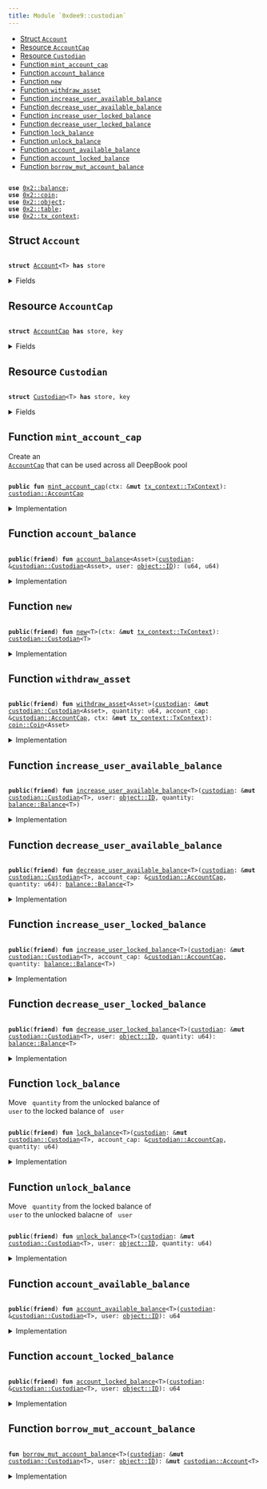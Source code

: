 ```yaml
---
title: Module `0xdee9::custodian`
---
```




-  [Struct `Account`](#0xdee9_custodian_Account)
-  [Resource `AccountCap`](#0xdee9_custodian_AccountCap)
-  [Resource `Custodian`](#0xdee9_custodian_Custodian)
-  [Function `mint_account_cap`](#0xdee9_custodian_mint_account_cap)
-  [Function `account_balance`](#0xdee9_custodian_account_balance)
-  [Function `new`](#0xdee9_custodian_new)
-  [Function `withdraw_asset`](#0xdee9_custodian_withdraw_asset)
-  [Function `increase_user_available_balance`](#0xdee9_custodian_increase_user_available_balance)
-  [Function `decrease_user_available_balance`](#0xdee9_custodian_decrease_user_available_balance)
-  [Function `increase_user_locked_balance`](#0xdee9_custodian_increase_user_locked_balance)
-  [Function `decrease_user_locked_balance`](#0xdee9_custodian_decrease_user_locked_balance)
-  [Function `lock_balance`](#0xdee9_custodian_lock_balance)
-  [Function `unlock_balance`](#0xdee9_custodian_unlock_balance)
-  [Function `account_available_balance`](#0xdee9_custodian_account_available_balance)
-  [Function `account_locked_balance`](#0xdee9_custodian_account_locked_balance)
-  [Function `borrow_mut_account_balance`](#0xdee9_custodian_borrow_mut_account_balance)


<pre><code>
<b>use</b> <a href="../iota-framework/balance.md#0x2_balance">0x2::balance</a>;
<b>use</b> <a href="../iota-framework/coin.md#0x2_coin">0x2::coin</a>;
<b>use</b> <a href="../iota-framework/object.md#0x2_object">0x2::object</a>;
<b>use</b> <a href="../iota-framework/table.md#0x2_table">0x2::table</a>;
<b>use</b> <a href="../iota-framework/tx_context.md#0x2_tx_context">0x2::tx_context</a>;
</code></pre>



<Link id="0xdee9_custodian_Account"></Link>

## Struct `Account`



<pre><code>
<b>struct</b> <a href="custodian.md#0xdee9_custodian_Account">Account</a>&lt;T&gt; <b>has</b> store
</code></pre>



<details>
<summary>Fields</summary>


<dl>
<dt>
<code>
available_balance: <a href="../iota-framework/balance.md#0x2_balance_Balance">balance::Balance</a>&lt;T&gt;</code>
</dt>
<dd>

</dd>
<dt>
<code>
locked_balance: <a href="../iota-framework/balance.md#0x2_balance_Balance">balance::Balance</a>&lt;T&gt;</code>
</dt>
<dd>

</dd>
</dl>


</details>

<Link id="0xdee9_custodian_AccountCap"></Link>

## Resource `AccountCap`



<pre><code>
<b>struct</b> <a href="custodian.md#0xdee9_custodian_AccountCap">AccountCap</a> <b>has</b> store, key
</code></pre>



<details>
<summary>Fields</summary>


<dl>
<dt>
<code>
id: <a href="../iota-framework/object.md#0x2_object_UID">object::UID</a></code>
</dt>
<dd>

</dd>
</dl>


</details>

<Link id="0xdee9_custodian_Custodian"></Link>

## Resource `Custodian`



<pre><code>
<b>struct</b> <a href="custodian.md#0xdee9_custodian_Custodian">Custodian</a>&lt;T&gt; <b>has</b> store, key
</code></pre>



<details>
<summary>Fields</summary>


<dl>
<dt>
<code>
id: <a href="../iota-framework/object.md#0x2_object_UID">object::UID</a></code>
</dt>
<dd>

</dd>
<dt>
<code>
account_balances: <a href="../iota-framework/table.md#0x2_table_Table">table::Table</a>&lt;<a href="../iota-framework/object.md#0x2_object_ID">object::ID</a>, <a href="custodian.md#0xdee9_custodian_Account">custodian::Account</a>&lt;T&gt;&gt;</code>
</dt>
<dd>
 Map from an AccountCap object ID to an Account object
</dd>
</dl>


</details>

<Link id="0xdee9_custodian_mint_account_cap"></Link>

## Function `mint_account_cap`

Create an <code>
<a href="custodian.md#0xdee9_custodian_AccountCap">AccountCap</a></code> that can be used across all DeepBook pool


<pre><code>
<b>public</b> <b>fun</b> <a href="custodian.md#0xdee9_custodian_mint_account_cap">mint_account_cap</a>(ctx: &<b>mut</b> <a href="../iota-framework/tx_context.md#0x2_tx_context_TxContext">tx_context::TxContext</a>): <a href="custodian.md#0xdee9_custodian_AccountCap">custodian::AccountCap</a>
</code></pre>



<details>
<summary>Implementation</summary>


<pre><code>
<b>public</b> <b>fun</b> <a href="custodian.md#0xdee9_custodian_mint_account_cap">mint_account_cap</a>(ctx: &<b>mut</b> TxContext): <a href="custodian.md#0xdee9_custodian_AccountCap">AccountCap</a> \{
    <a href="custodian.md#0xdee9_custodian_AccountCap">AccountCap</a> \{ id: <a href="../iota-framework/object.md#0x2_object_new">object::new</a>(ctx) }
}
</code></pre>



</details>

<Link id="0xdee9_custodian_account_balance"></Link>

## Function `account_balance`



<pre><code>
<b>public</b>(<b>friend</b>) <b>fun</b> <a href="custodian.md#0xdee9_custodian_account_balance">account_balance</a>&lt;Asset&gt;(<a href="custodian.md#0xdee9_custodian">custodian</a>: &<a href="custodian.md#0xdee9_custodian_Custodian">custodian::Custodian</a>&lt;Asset&gt;, user: <a href="../iota-framework/object.md#0x2_object_ID">object::ID</a>): (u64, u64)
</code></pre>



<details>
<summary>Implementation</summary>


<pre><code>
<b>public</b>(package) <b>fun</b> <a href="custodian.md#0xdee9_custodian_account_balance">account_balance</a>&lt;Asset&gt;(
    <a href="custodian.md#0xdee9_custodian">custodian</a>: &<a href="custodian.md#0xdee9_custodian_Custodian">Custodian</a>&lt;Asset&gt;,
    user: ID
): (u64, u64) \{
    // <b>if</b> <a href="custodian.md#0xdee9_custodian">custodian</a> account is not created yet, directly <b>return</b> (0, 0) rather than <b>abort</b>
    <b>if</b> (!<a href="../iota-framework/table.md#0x2_table_contains">table::contains</a>(&<a href="custodian.md#0xdee9_custodian">custodian</a>.account_balances, user)) \{
        <b>return</b> (0, 0)
    };
    <b>let</b> account_balances = <a href="../iota-framework/table.md#0x2_table_borrow">table::borrow</a>(&<a href="custodian.md#0xdee9_custodian">custodian</a>.account_balances, user);
    <b>let</b> avail_balance = <a href="../iota-framework/balance.md#0x2_balance_value">balance::value</a>(&account_balances.available_balance);
    <b>let</b> locked_balance = <a href="../iota-framework/balance.md#0x2_balance_value">balance::value</a>(&account_balances.locked_balance);
    (avail_balance, locked_balance)
}
</code></pre>



</details>

<Link id="0xdee9_custodian_new"></Link>

## Function `new`



<pre><code>
<b>public</b>(<b>friend</b>) <b>fun</b> <a href="custodian.md#0xdee9_custodian_new">new</a>&lt;T&gt;(ctx: &<b>mut</b> <a href="../iota-framework/tx_context.md#0x2_tx_context_TxContext">tx_context::TxContext</a>): <a href="custodian.md#0xdee9_custodian_Custodian">custodian::Custodian</a>&lt;T&gt;
</code></pre>



<details>
<summary>Implementation</summary>


<pre><code>
<b>public</b>(package) <b>fun</b> <a href="custodian.md#0xdee9_custodian_new">new</a>&lt;T&gt;(ctx: &<b>mut</b> TxContext): <a href="custodian.md#0xdee9_custodian_Custodian">Custodian</a>&lt;T&gt; \{
    <a href="custodian.md#0xdee9_custodian_Custodian">Custodian</a>&lt;T&gt; \{
        id: <a href="../iota-framework/object.md#0x2_object_new">object::new</a>(ctx),
        account_balances: <a href="../iota-framework/table.md#0x2_table_new">table::new</a>(ctx),
    }
}
</code></pre>



</details>

<Link id="0xdee9_custodian_withdraw_asset"></Link>

## Function `withdraw_asset`



<pre><code>
<b>public</b>(<b>friend</b>) <b>fun</b> <a href="custodian.md#0xdee9_custodian_withdraw_asset">withdraw_asset</a>&lt;Asset&gt;(<a href="custodian.md#0xdee9_custodian">custodian</a>: &<b>mut</b> <a href="custodian.md#0xdee9_custodian_Custodian">custodian::Custodian</a>&lt;Asset&gt;, quantity: u64, account_cap: &<a href="custodian.md#0xdee9_custodian_AccountCap">custodian::AccountCap</a>, ctx: &<b>mut</b> <a href="../iota-framework/tx_context.md#0x2_tx_context_TxContext">tx_context::TxContext</a>): <a href="../iota-framework/coin.md#0x2_coin_Coin">coin::Coin</a>&lt;Asset&gt;
</code></pre>



<details>
<summary>Implementation</summary>


<pre><code>
<b>public</b>(package) <b>fun</b> <a href="custodian.md#0xdee9_custodian_withdraw_asset">withdraw_asset</a>&lt;Asset&gt;(
    <a href="custodian.md#0xdee9_custodian">custodian</a>: &<b>mut</b> <a href="custodian.md#0xdee9_custodian_Custodian">Custodian</a>&lt;Asset&gt;,
    quantity: u64,
    account_cap: &<a href="custodian.md#0xdee9_custodian_AccountCap">AccountCap</a>,
    ctx: &<b>mut</b> TxContext
): Coin&lt;Asset&gt; \{
    <a href="../iota-framework/coin.md#0x2_coin_from_balance">coin::from_balance</a>(<a href="custodian.md#0xdee9_custodian_decrease_user_available_balance">decrease_user_available_balance</a>&lt;Asset&gt;(<a href="custodian.md#0xdee9_custodian">custodian</a>, account_cap, quantity), ctx)
}
</code></pre>



</details>

<Link id="0xdee9_custodian_increase_user_available_balance"></Link>

## Function `increase_user_available_balance`



<pre><code>
<b>public</b>(<b>friend</b>) <b>fun</b> <a href="custodian.md#0xdee9_custodian_increase_user_available_balance">increase_user_available_balance</a>&lt;T&gt;(<a href="custodian.md#0xdee9_custodian">custodian</a>: &<b>mut</b> <a href="custodian.md#0xdee9_custodian_Custodian">custodian::Custodian</a>&lt;T&gt;, user: <a href="../iota-framework/object.md#0x2_object_ID">object::ID</a>, quantity: <a href="../iota-framework/balance.md#0x2_balance_Balance">balance::Balance</a>&lt;T&gt;)
</code></pre>



<details>
<summary>Implementation</summary>


<pre><code>
<b>public</b>(package) <b>fun</b> <a href="custodian.md#0xdee9_custodian_increase_user_available_balance">increase_user_available_balance</a>&lt;T&gt;(
    <a href="custodian.md#0xdee9_custodian">custodian</a>: &<b>mut</b> <a href="custodian.md#0xdee9_custodian_Custodian">Custodian</a>&lt;T&gt;,
    user: ID,
    quantity: Balance&lt;T&gt;,
) \{
    <b>let</b> account = <a href="custodian.md#0xdee9_custodian_borrow_mut_account_balance">borrow_mut_account_balance</a>&lt;T&gt;(<a href="custodian.md#0xdee9_custodian">custodian</a>, user);
    <a href="../iota-framework/balance.md#0x2_balance_join">balance::join</a>(&<b>mut</b> account.available_balance, quantity);
}
</code></pre>



</details>

<Link id="0xdee9_custodian_decrease_user_available_balance"></Link>

## Function `decrease_user_available_balance`



<pre><code>
<b>public</b>(<b>friend</b>) <b>fun</b> <a href="custodian.md#0xdee9_custodian_decrease_user_available_balance">decrease_user_available_balance</a>&lt;T&gt;(<a href="custodian.md#0xdee9_custodian">custodian</a>: &<b>mut</b> <a href="custodian.md#0xdee9_custodian_Custodian">custodian::Custodian</a>&lt;T&gt;, account_cap: &<a href="custodian.md#0xdee9_custodian_AccountCap">custodian::AccountCap</a>, quantity: u64): <a href="../iota-framework/balance.md#0x2_balance_Balance">balance::Balance</a>&lt;T&gt;
</code></pre>



<details>
<summary>Implementation</summary>


<pre><code>
<b>public</b>(package) <b>fun</b> <a href="custodian.md#0xdee9_custodian_decrease_user_available_balance">decrease_user_available_balance</a>&lt;T&gt;(
    <a href="custodian.md#0xdee9_custodian">custodian</a>: &<b>mut</b> <a href="custodian.md#0xdee9_custodian_Custodian">Custodian</a>&lt;T&gt;,
    account_cap: &<a href="custodian.md#0xdee9_custodian_AccountCap">AccountCap</a>,
    quantity: u64,
): Balance&lt;T&gt; \{
    <b>let</b> account = <a href="custodian.md#0xdee9_custodian_borrow_mut_account_balance">borrow_mut_account_balance</a>&lt;T&gt;(<a href="custodian.md#0xdee9_custodian">custodian</a>, <a href="../iota-framework/object.md#0x2_object_uid_to_inner">object::uid_to_inner</a>(&account_cap.id));
    <a href="../iota-framework/balance.md#0x2_balance_split">balance::split</a>(&<b>mut</b> account.available_balance, quantity)
}
</code></pre>



</details>

<Link id="0xdee9_custodian_increase_user_locked_balance"></Link>

## Function `increase_user_locked_balance`



<pre><code>
<b>public</b>(<b>friend</b>) <b>fun</b> <a href="custodian.md#0xdee9_custodian_increase_user_locked_balance">increase_user_locked_balance</a>&lt;T&gt;(<a href="custodian.md#0xdee9_custodian">custodian</a>: &<b>mut</b> <a href="custodian.md#0xdee9_custodian_Custodian">custodian::Custodian</a>&lt;T&gt;, account_cap: &<a href="custodian.md#0xdee9_custodian_AccountCap">custodian::AccountCap</a>, quantity: <a href="../iota-framework/balance.md#0x2_balance_Balance">balance::Balance</a>&lt;T&gt;)
</code></pre>



<details>
<summary>Implementation</summary>


<pre><code>
<b>public</b>(package) <b>fun</b> <a href="custodian.md#0xdee9_custodian_increase_user_locked_balance">increase_user_locked_balance</a>&lt;T&gt;(
    <a href="custodian.md#0xdee9_custodian">custodian</a>: &<b>mut</b> <a href="custodian.md#0xdee9_custodian_Custodian">Custodian</a>&lt;T&gt;,
    account_cap: &<a href="custodian.md#0xdee9_custodian_AccountCap">AccountCap</a>,
    quantity: Balance&lt;T&gt;,
) \{
    <b>let</b> account = <a href="custodian.md#0xdee9_custodian_borrow_mut_account_balance">borrow_mut_account_balance</a>&lt;T&gt;(<a href="custodian.md#0xdee9_custodian">custodian</a>, <a href="../iota-framework/object.md#0x2_object_uid_to_inner">object::uid_to_inner</a>(&account_cap.id));
    <a href="../iota-framework/balance.md#0x2_balance_join">balance::join</a>(&<b>mut</b> account.locked_balance, quantity);
}
</code></pre>



</details>

<Link id="0xdee9_custodian_decrease_user_locked_balance"></Link>

## Function `decrease_user_locked_balance`



<pre><code>
<b>public</b>(<b>friend</b>) <b>fun</b> <a href="custodian.md#0xdee9_custodian_decrease_user_locked_balance">decrease_user_locked_balance</a>&lt;T&gt;(<a href="custodian.md#0xdee9_custodian">custodian</a>: &<b>mut</b> <a href="custodian.md#0xdee9_custodian_Custodian">custodian::Custodian</a>&lt;T&gt;, user: <a href="../iota-framework/object.md#0x2_object_ID">object::ID</a>, quantity: u64): <a href="../iota-framework/balance.md#0x2_balance_Balance">balance::Balance</a>&lt;T&gt;
</code></pre>



<details>
<summary>Implementation</summary>


<pre><code>
<b>public</b>(package) <b>fun</b> <a href="custodian.md#0xdee9_custodian_decrease_user_locked_balance">decrease_user_locked_balance</a>&lt;T&gt;(
    <a href="custodian.md#0xdee9_custodian">custodian</a>: &<b>mut</b> <a href="custodian.md#0xdee9_custodian_Custodian">Custodian</a>&lt;T&gt;,
    user: ID,
    quantity: u64,
): Balance&lt;T&gt; \{
    <b>let</b> account = <a href="custodian.md#0xdee9_custodian_borrow_mut_account_balance">borrow_mut_account_balance</a>&lt;T&gt;(<a href="custodian.md#0xdee9_custodian">custodian</a>, user);
    split(&<b>mut</b> account.locked_balance, quantity)
}
</code></pre>



</details>

<Link id="0xdee9_custodian_lock_balance"></Link>

## Function `lock_balance`

Move <code>
quantity</code> from the unlocked balance of <code>
user</code> to the locked balance of <code>
user</code>


<pre><code>
<b>public</b>(<b>friend</b>) <b>fun</b> <a href="custodian.md#0xdee9_custodian_lock_balance">lock_balance</a>&lt;T&gt;(<a href="custodian.md#0xdee9_custodian">custodian</a>: &<b>mut</b> <a href="custodian.md#0xdee9_custodian_Custodian">custodian::Custodian</a>&lt;T&gt;, account_cap: &<a href="custodian.md#0xdee9_custodian_AccountCap">custodian::AccountCap</a>, quantity: u64)
</code></pre>



<details>
<summary>Implementation</summary>


<pre><code>
<b>public</b>(package) <b>fun</b> <a href="custodian.md#0xdee9_custodian_lock_balance">lock_balance</a>&lt;T&gt;(
    <a href="custodian.md#0xdee9_custodian">custodian</a>: &<b>mut</b> <a href="custodian.md#0xdee9_custodian_Custodian">Custodian</a>&lt;T&gt;,
    account_cap: &<a href="custodian.md#0xdee9_custodian_AccountCap">AccountCap</a>,
    quantity: u64,
) \{
    <b>let</b> to_lock = <a href="custodian.md#0xdee9_custodian_decrease_user_available_balance">decrease_user_available_balance</a>(<a href="custodian.md#0xdee9_custodian">custodian</a>, account_cap, quantity);
    <a href="custodian.md#0xdee9_custodian_increase_user_locked_balance">increase_user_locked_balance</a>(<a href="custodian.md#0xdee9_custodian">custodian</a>, account_cap, to_lock);
}
</code></pre>



</details>

<Link id="0xdee9_custodian_unlock_balance"></Link>

## Function `unlock_balance`

Move <code>
quantity</code> from the locked balance of <code>
user</code> to the unlocked balacne of <code>
user</code>


<pre><code>
<b>public</b>(<b>friend</b>) <b>fun</b> <a href="custodian.md#0xdee9_custodian_unlock_balance">unlock_balance</a>&lt;T&gt;(<a href="custodian.md#0xdee9_custodian">custodian</a>: &<b>mut</b> <a href="custodian.md#0xdee9_custodian_Custodian">custodian::Custodian</a>&lt;T&gt;, user: <a href="../iota-framework/object.md#0x2_object_ID">object::ID</a>, quantity: u64)
</code></pre>



<details>
<summary>Implementation</summary>


<pre><code>
<b>public</b>(package) <b>fun</b> <a href="custodian.md#0xdee9_custodian_unlock_balance">unlock_balance</a>&lt;T&gt;(
    <a href="custodian.md#0xdee9_custodian">custodian</a>: &<b>mut</b> <a href="custodian.md#0xdee9_custodian_Custodian">Custodian</a>&lt;T&gt;,
    user: ID,
    quantity: u64,
) \{
    <b>let</b> locked_balance = <a href="custodian.md#0xdee9_custodian_decrease_user_locked_balance">decrease_user_locked_balance</a>&lt;T&gt;(<a href="custodian.md#0xdee9_custodian">custodian</a>, user, quantity);
    <a href="custodian.md#0xdee9_custodian_increase_user_available_balance">increase_user_available_balance</a>&lt;T&gt;(<a href="custodian.md#0xdee9_custodian">custodian</a>, user, locked_balance)
}
</code></pre>



</details>

<Link id="0xdee9_custodian_account_available_balance"></Link>

## Function `account_available_balance`



<pre><code>
<b>public</b>(<b>friend</b>) <b>fun</b> <a href="custodian.md#0xdee9_custodian_account_available_balance">account_available_balance</a>&lt;T&gt;(<a href="custodian.md#0xdee9_custodian">custodian</a>: &<a href="custodian.md#0xdee9_custodian_Custodian">custodian::Custodian</a>&lt;T&gt;, user: <a href="../iota-framework/object.md#0x2_object_ID">object::ID</a>): u64
</code></pre>



<details>
<summary>Implementation</summary>


<pre><code>
<b>public</b>(package) <b>fun</b> <a href="custodian.md#0xdee9_custodian_account_available_balance">account_available_balance</a>&lt;T&gt;(
    <a href="custodian.md#0xdee9_custodian">custodian</a>: &<a href="custodian.md#0xdee9_custodian_Custodian">Custodian</a>&lt;T&gt;,
    user: ID,
): u64 \{
    <a href="../iota-framework/balance.md#0x2_balance_value">balance::value</a>(&<a href="../iota-framework/table.md#0x2_table_borrow">table::borrow</a>(&<a href="custodian.md#0xdee9_custodian">custodian</a>.account_balances, user).available_balance)
}
</code></pre>



</details>

<Link id="0xdee9_custodian_account_locked_balance"></Link>

## Function `account_locked_balance`



<pre><code>
<b>public</b>(<b>friend</b>) <b>fun</b> <a href="custodian.md#0xdee9_custodian_account_locked_balance">account_locked_balance</a>&lt;T&gt;(<a href="custodian.md#0xdee9_custodian">custodian</a>: &<a href="custodian.md#0xdee9_custodian_Custodian">custodian::Custodian</a>&lt;T&gt;, user: <a href="../iota-framework/object.md#0x2_object_ID">object::ID</a>): u64
</code></pre>



<details>
<summary>Implementation</summary>


<pre><code>
<b>public</b>(package) <b>fun</b> <a href="custodian.md#0xdee9_custodian_account_locked_balance">account_locked_balance</a>&lt;T&gt;(
    <a href="custodian.md#0xdee9_custodian">custodian</a>: &<a href="custodian.md#0xdee9_custodian_Custodian">Custodian</a>&lt;T&gt;,
    user: ID,
): u64 \{
    <a href="../iota-framework/balance.md#0x2_balance_value">balance::value</a>(&<a href="../iota-framework/table.md#0x2_table_borrow">table::borrow</a>(&<a href="custodian.md#0xdee9_custodian">custodian</a>.account_balances, user).locked_balance)
}
</code></pre>



</details>

<Link id="0xdee9_custodian_borrow_mut_account_balance"></Link>

## Function `borrow_mut_account_balance`



<pre><code>
<b>fun</b> <a href="custodian.md#0xdee9_custodian_borrow_mut_account_balance">borrow_mut_account_balance</a>&lt;T&gt;(<a href="custodian.md#0xdee9_custodian">custodian</a>: &<b>mut</b> <a href="custodian.md#0xdee9_custodian_Custodian">custodian::Custodian</a>&lt;T&gt;, user: <a href="../iota-framework/object.md#0x2_object_ID">object::ID</a>): &<b>mut</b> <a href="custodian.md#0xdee9_custodian_Account">custodian::Account</a>&lt;T&gt;
</code></pre>



<details>
<summary>Implementation</summary>


<pre><code>
<b>fun</b> <a href="custodian.md#0xdee9_custodian_borrow_mut_account_balance">borrow_mut_account_balance</a>&lt;T&gt;(
    <a href="custodian.md#0xdee9_custodian">custodian</a>: &<b>mut</b> <a href="custodian.md#0xdee9_custodian_Custodian">Custodian</a>&lt;T&gt;,
    user: ID,
): &<b>mut</b> <a href="custodian.md#0xdee9_custodian_Account">Account</a>&lt;T&gt; \{
    <b>if</b> (!<a href="../iota-framework/table.md#0x2_table_contains">table::contains</a>(&<a href="custodian.md#0xdee9_custodian">custodian</a>.account_balances, user)) \{
        <a href="../iota-framework/table.md#0x2_table_add">table::add</a>(
            &<b>mut</b> <a href="custodian.md#0xdee9_custodian">custodian</a>.account_balances,
            user,
            <a href="custodian.md#0xdee9_custodian_Account">Account</a> \{ available_balance: <a href="../iota-framework/balance.md#0x2_balance_zero">balance::zero</a>(), locked_balance: <a href="../iota-framework/balance.md#0x2_balance_zero">balance::zero</a>() }
        );
    };
    <a href="../iota-framework/table.md#0x2_table_borrow_mut">table::borrow_mut</a>(&<b>mut</b> <a href="custodian.md#0xdee9_custodian">custodian</a>.account_balances, user)
}
</code></pre>



</details>

